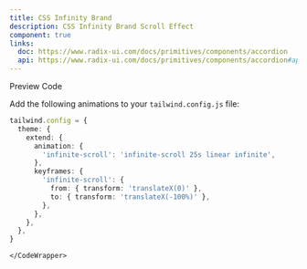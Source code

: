 ```yaml
---
title: CSS Infinity Brand
description: CSS Infinity Brand Scroll Effect
component: true
links:
  doc: https://www.radix-ui.com/docs/primitives/components/accordion
  api: https://www.radix-ui.com/docs/primitives/components/accordion#api-reference
---
```


<Tabs defaultValue="preview" className="w-full relative">
  <TabsList>
    <TabsTrigger value="preview">Preview</TabsTrigger>
    <TabsTrigger value="codesnippet">Code</TabsTrigger>
  </TabsList>
  <TabsContent value="preview">
    <BasicComponentPreview name="infinityScroll" category="carousel" />
  </TabsContent>
  <TabsContent value="codesnippet">
    <CodeWrapper>
      <CodePreview name="infinityScroll" category="carousel" />

Add the following animations to your `tailwind.config.js` file:

```ts
tailwind.config = {
  theme: {
    extend: {
      animation: {
        'infinite-scroll': 'infinite-scroll 25s linear infinite',
      },
      keyframes: {
        'infinite-scroll': {
          from: { transform: 'translateX(0)' },
          to: { transform: 'translateX(-100%)' },
        },
      },
    },
  },
}
```

    </CodeWrapper>

  </TabsContent>
</Tabs>
